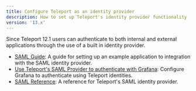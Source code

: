 ```yaml
---
title: Configure Teleport as an identity provider
description: How to set up Teleport's identity provider functionality
version: '13.x'
---
```


Since Teleport 12.1 users can authenticate to both internal and external applications
through the use of a built in identity provider.

- [SAML Guide](/ver/13.x/access-controls/idps/saml-guide): A guide for setting up an example application to integration with the SAML identity provider.
- [Use Teleport's SAML Provider to authenticate with Grafana](/ver/13.x/access-controls/idps/saml-grafana): Configure Grafana to authenticate using Teleport identities.
- [SAML Reference](/ver/13.x/access-controls/idps/saml-reference): A reference for Teleport's SAML identity provider.
